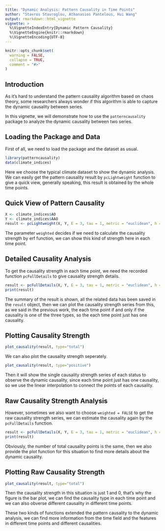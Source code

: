 ```yaml
---
title: "Dynamic Analysis: Pattern Causality in Time Points"
author: "Stavros Stavroglou, Athanasios Pantelous, Hui Wang"
output: rmarkdown::html_vignette
vignette: >
  %\VignetteIndexEntry{Dynamic Pattern Causality}
  %\VignetteEngine{knitr::rmarkdown}
  %\VignetteEncoding{UTF-8}
---
```


```r
knitr::opts_chunk$set(
  warning = FALSE,
  collapse = TRUE,
  comment = "#>"
)
```

## Introduction

As it's hard to understand the pattern causality algorithm based on chaos theory, some researchers always wonder if this algorithm is able to capture the dynamic causality between series.

In this vignette, we will demonstrate how to use the `patterncausality` package to analyze the dynamic causality between two series.

## Loading the Package and Data

First of all, we need to load the package and the dataset as usual.

```r
library(patterncausality)
data(climate_indices)
```

Here we choose the typical climate dataset to show the dynamic analysis. We can easily get the pattern causality result by `pcLightweight` function to give a quick view, generally speaking, this result is obtained by the whole time points.

## Quick View of Pattern Causality

```r
X <- climate_indices$AO
Y <- climate_indices$AAO
result <- pcLightweight(X, Y, E = 3, tau = 1, metric = "euclidean", h = 1, weighted = TRUE, verbose=FALSE)
```

The parameter `weighted` decides if we need to calculate the causality strength by erf function, we can show this kind of strength here in each time point.

## Detailed Causality Analysis

To get the causality strength in each time point, we need the recorded function `pcFullDetails` to give causality strength details.

```r
result <- pcFullDetails(X, Y, E = 3, tau = 1, metric = "euclidean", h = 1, weighted = TRUE, verbose=FALSE)
print(result)
```

The summary of the result is shown, all the related data has been saved in the `result` object, then we can plot the causality strength series from this, as we said in the previous work, the each time point if and only if the causality is one of the three types, so the each time point just has one causality.

## Plotting Causality Strength

```r
plot_causality(result, type="total")
```

We can also plot the causality strength seperately.

```r
plot_causality(result, type="positive")
```

Then it will show the single causality strength series of each status to observe the dynamic causality, since each time point just has one causality, so we use the linear interpolation to connect the points of each causality.

## Raw Causality Strength Analysis

However, sometimes we also want to choose `weighted = FALSE` to get the raw causality strength series, we can estimate the causality again by the `pcFullDetails` function.

```r
result <- pcFullDetails(X, Y, E = 3, tau = 1, metric = "euclidean", h = 1, weighted = FALSE, verbose=FALSE)
print(result)
```

Obviously, the number of total causality points is the same, then we also provide the plot function for this situation to find more details about the dynamic causality.

## Plotting Raw Causality Strength

```r
plot_causality(result, type="total")
```

Then the causality strength in this situation is just 1 and 0, that's why the figure is the bar plot, we can find the causality type in each time point and we can also obverse different causality in different time points.

These two kinds of functions extended the pattern causality to the dynamic analysis, we can find more information from the time field and the features in different time points and different causalities.